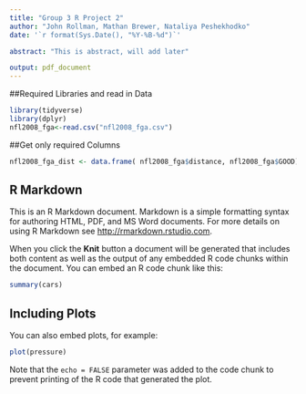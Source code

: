 ```yaml
---
title: "Group 3 R Project 2"
author: "John Rollman, Mathan Brewer, Nataliya Peshekhodko"
date: '`r format(Sys.Date(), "%Y-%B-%d")`'

abstract: "This is abstract, will add later"

output: pdf_document
---
```


##Required Libraries and read in Data
```r
library(tidyverse)
library(dplyr)
nfl2008_fga<-read.csv("nfl2008_fga.csv")
```
##Get only required Columns
```r
nfl2008_fga_dist <- data.frame( nfl2008_fga$distance, nfl2008_fga$GOOD)
```



## R Markdown

This is an R Markdown document. Markdown is a simple formatting syntax for authoring HTML, PDF, and MS Word documents. For more details on using R Markdown see <http://rmarkdown.rstudio.com>.

When you click the **Knit** button a document will be generated that includes both content as well as the output of any embedded R code chunks within the document. You can embed an R code chunk like this:

```r
summary(cars)
```

## Including Plots

You can also embed plots, for example:

```r
plot(pressure)
```

Note that the `echo = FALSE` parameter was added to the code chunk to prevent printing of the R code that generated the plot.

